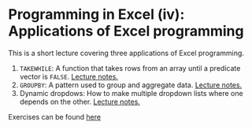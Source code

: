 # Programming in Excel (iv): Applications of Excel programming

This is a short lecture covering three applications of Excel programming.

1.  `TAKEWHILE`: A function that takes rows from an array until a predicate vector is `FALSE`. [Lecture notes.](../slides/lecture07/01_application_1_takewhile.xlsx)
2.  `GROUPBY`: A pattern used to group and aggregate data. [Lecture notes.](../slides/lecture07/02_application_2_groupby.xlsx)
3.  Dynamic dropdows: How to make multiple dropdown lists where one depends on the other. [Lecture notes.](../slides/lecture07/03_application_3_dynamic_dropdowns.xlsx)

Exercises can be found [here](../exercises/exercises07.xlsx)